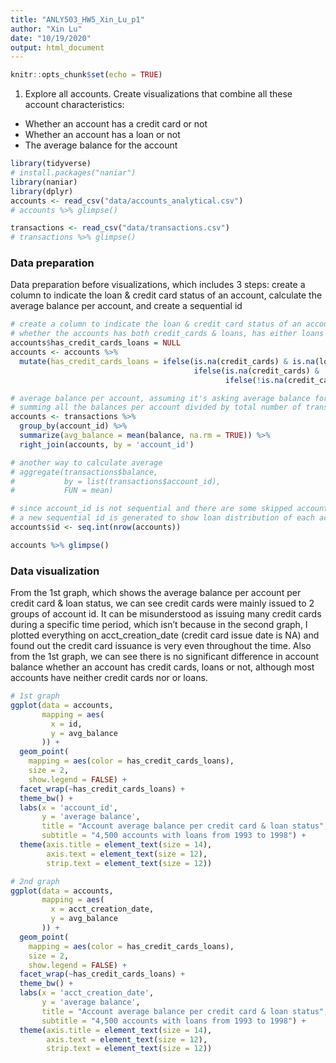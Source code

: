 ```yaml
---
title: "ANLY503_HW5_Xin_Lu_p1"
author: "Xin Lu"
date: "10/19/2020"
output: html_document
---
```


```r
knitr::opts_chunk$set(echo = TRUE)
```

1. Explore all accounts. Create visualizations that combine all these account characteristics:
+ Whether an account has a credit card or not
+ Whether an account has a loan or not
+ The average balance for the account

```r
library(tidyverse)
# install.packages("naniar")
library(naniar)
library(dplyr)
accounts <- read_csv("data/accounts_analytical.csv")
# accounts %>% glimpse()

transactions <- read_csv("data/transactions.csv")
# transactions %>% glimpse()
```

### Data preparation
Data preparation before visualizations, which includes 3 steps: create a column to indicate the loan & credit card status of an account, calculate the average balance per account, and create a sequential id
```r
# create a column to indicate the loan & credit card status of an account:
# whether the accounts has both credit_cards & loans, has either loans or credit cards, and has neither
accounts$has_credit_cards_loans = NULL
accounts <- accounts %>%
  mutate(has_credit_cards_loans = ifelse(is.na(credit_cards) & is.na(loan_date), "Neither", 
                                         ifelse(is.na(credit_cards) & !is.na(loan_date), "has_loans", 
                                                ifelse(!is.na(credit_cards) & is.na(loan_date), "has_credit_card", "Both"))))

# average balance per account, assuming it's asking average balance for all the transactions per account:
# summing all the balances per account divided by total number of transactions
accounts <- transactions %>% 
  group_by(account_id) %>%
  summarize(avg_balance = mean(balance, na.rm = TRUE)) %>%
  right_join(accounts, by = 'account_id')

# another way to calculate average
# aggregate(transactions$balance,
#           by = list(transactions$account_id),
#           FUN = mean)

# since account_id is not sequential and there are some skipped account numbers, which can be misleading
# a new sequential id is generated to show loan distribution of each account.
accounts$id <- seq.int(nrow(accounts))

accounts %>% glimpse()
```

### Data visualization
From the 1st graph, which shows the average balance per account per credit card & loan status, we can see credit cards were mainly issued to 2 groups of account id. It can be misunderstood as issuing many credit cards during a specific time period, which isn't because in the second graph, I plotted everything on acct_creation_date (credit card issue date is NA) and found out the credit card issuance is very even throughout the time. Also from the 1st graph, we can see there is no significant difference in account balance whether an account has credit cards, loans or not, although most accounts have neither credit cards nor or loans.
```r
# 1st graph
ggplot(data = accounts,
       mapping = aes(
         x = id,
         y = avg_balance
       )) +
  geom_point(
    mapping = aes(color = has_credit_cards_loans),
    size = 2,
    show.legend = FALSE) +
  facet_wrap(~has_credit_cards_loans) +
  theme_bw() +
  labs(x = 'account_id',
       y = 'average balance',
       title = "Account average balance per credit card & loan status",
       subtitle = "4,500 accounts with loans from 1993 to 1998") +
  theme(axis.title = element_text(size = 14),
        axis.text = element_text(size = 12),
        strip.text = element_text(size = 12))

# 2nd graph
ggplot(data = accounts,
       mapping = aes(
         x = acct_creation_date,
         y = avg_balance
       )) +
  geom_point(
    mapping = aes(color = has_credit_cards_loans),
    size = 2,
    show.legend = FALSE) +
  facet_wrap(~has_credit_cards_loans) +
  theme_bw() +
  labs(x = 'acct_creation_date',
       y = 'average balance',
       title = "Account average balance per credit card & loan status",
       subtitle = "4,500 accounts with loans from 1993 to 1998") +
  theme(axis.title = element_text(size = 14),
        axis.text = element_text(size = 12),
        strip.text = element_text(size = 12))
  
```

